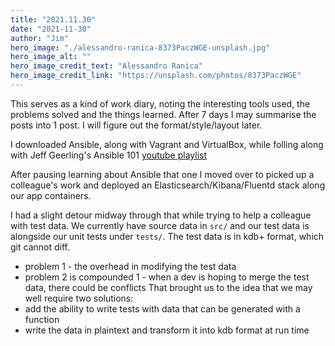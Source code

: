 ```yaml
---
title: "2021.11.30"
date: "2021-11-30"
author: "Jim"
hero_image: "./alessandro-ranica-8373PaczWGE-unsplash.jpg"
hero_image_alt: ""
hero_image_credit_text: "Alessandro Ranica"
hero_image_credit_link: "https://unsplash.com/photos/8373PaczWGE"
---
```


This serves as a kind of work diary, noting the interesting tools used,
the problems solved and the things learned. After 7 days I may summarise the posts into 1 post.
I will figure out the format/style/layout later.

I downloaded Ansible, along with Vagrant and VirtualBox, while folling along with
Jeff Geerling's Ansible 101 [youtube playlist](https://youtu.be/goclfp6a2IQ)

After pausing learning about Ansible that one I moved over to picked up a colleague's work and
deployed an Elasticsearch/Kibana/Fluentd stack along our app containers.

I had a slight detour midway through that while trying to help a colleague with test data.
We currently have source data in `src/` and our test data is alongside our unit tests under `tests/`.
The test data is in kdb+ format, which git cannot diff.
* problem 1 - the overhead in modifying the test data
* problem 2 is compounded 1 - when a dev is hoping to merge the test data, there could be conflicts
That brought us to the idea that we may well require two solutions:
* add the ability to write tests with data that can be generated with a function
* write the data in plaintext and transform it into kdb format at run time
